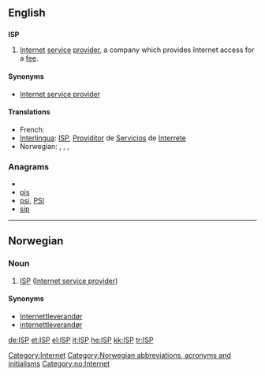 ==English==

==={{initialism}}===
'''ISP'''

# [[Internet]] [[service]] [[provider]], a company which provides Internet access for a [[fee]].

====Synonyms====
* [[Internet service provider]]

====Translations====
{{trans-top|Internet service provider}}
* French: {{t|fr|fournisseur d'accès à internet}}
* [[Interlingua]]: [[ISP]], [[Providitor]]  de [[Servicios]] de [[Interrete]]
* Norwegian: {{t-|no|ISP|m}}, {{t-|no|Internettleverandør|m}}, , {{t-|no|internettleverandør|m}}
{{trans-mid}}
{{trans-bottom}}

===Anagrams===
* {{alphagram|[[IPS#English|IPS]]}} 
* [[pis#English|pis]]
* [[psi#English|psi]], [[PSI#English|PSI]]
* [[sip#English|sip]]


[[Category:Internet]]

----

==Norwegian==

===Noun===
{{no-noun-m1}}

# [[ISP#English|ISP]] ([[Internet service provider]])

====Synonyms====
* [[Internettleverandør]]
* [[internettleverandør]]

[[Category:Norwegian abbreviations, acronyms and initialisms]]
[[Category:no:Internet]]

[[de:ISP]]
[[et:ISP]]
[[el:ISP]]
[[it:ISP]]
[[he:ISP]]
[[kk:ISP]]
[[tr:ISP]]